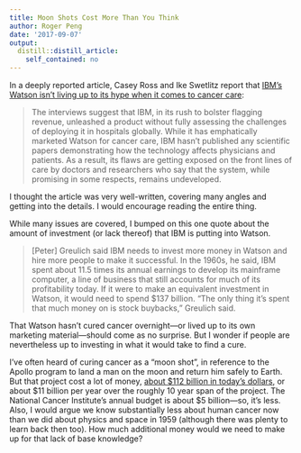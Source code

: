 ```yaml
---
title: Moon Shots Cost More Than You Think
author: Roger Peng
date: '2017-09-07'
output:
  distill::distill_article:
    self_contained: no
---
```



In a deeply reported article, Casey Ross and Ike Swetlitz report that [IBM's Watson isn't living up to its hype when it comes to cancer care](https://www.statnews.com/2017/09/05/watson-ibm-cancer/): 

> The interviews suggest that IBM, in its rush to bolster flagging revenue, unleashed a product without fully assessing the challenges of deploying it in hospitals globally. While it has emphatically marketed Watson for cancer care, IBM hasn’t published any scientific papers demonstrating how the technology affects physicians and patients. As a result, its flaws are getting exposed on the front lines of care by doctors and researchers who say that the system, while promising in some respects, remains undeveloped.

I thought the article was very well-written, covering many angles and getting into the details. I would encourage reading the entire thing. 

While many issues are covered, I bumped on this one quote about the amount of investment (or lack thereof) that IBM is putting into Watson.

> [Peter] Greulich said IBM needs to invest more money in Watson and hire more people to make it successful. In the 1960s, he said, IBM spent about 11.5 times its annual earnings to develop its mainframe computer, a line of business that still accounts for much of its profitability today. If it were to make an equivalent investment in Watson, it would need to spend $137 billion. “The only thing it’s spent that much money on is stock buybacks,” Greulich said.

That Watson hasn't cured cancer overnight---or lived up to its own marketing material---should come as no surprise. But I wonder if people are nevertheless up to investing in what it would take to find a cure.

I've often heard of curing cancer as a "moon shot", in reference to the Apollo program to land a man on the moon and return him safely to Earth. But that project cost a lot of money, [about $112 billion in today's dollars](http://www.thespacereview.com/article/1579/1), or about \$11 billion per year over the roughly 10 year span of the project. The National Cancer Institute's annual budget is about $5 billion---so, it's less. Also, I would argue we know substantially less about human cancer now than we did about physics and space in 1959 (although there was plenty to learn back then too). How much additional money would we need to make up for that lack of base knowledge?




